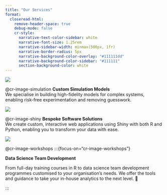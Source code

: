 ```yaml
---
title: "Our Services"
format:
  closeread-html:
    remove-header-space: true
    debug-mode: false
    cr-style:
      narrative-text-color-sidebar: white
      narrative-font-size: 1.25rem
      narrative-sidebar-width: minmax(500px, 1fr)
      narrative-border-radius: 5px
      narrative-background-color-overlay: "#111111dd"
      narrative-background-color-sidebar: "#111111"
      section-background-color: white
---
```


<!-- ```{=html}
<html lang="en">
<head>
    <meta charset="UTF-8">
    <meta name="viewport" content="width=device-width, initial-scale=1.0">
    <title>Our Services</title>
    <style>

        .container {
          display: flex;
          justify-content: space-between;
          gap: 20px;
          margin-top: 20px;
        }

        .box {
          padding: 10px;
          /* width: 430px; */
          /* height: 600px; */
          border: 0.25px solid #000;
          display: flex;
          flex-direction: column;
          align-items: center;
          text-align: left;
          background-color: #edeff7;
        }

        .box img {
          margin-top: 20px;
          width: 75%;
          height: auto;
          border-bottom: 4px solid #fff;
        }

        .box-text {
          
          margin-top: 10px;
          font-size: 20px;
        }

        .box1 {
          border-bottom: 5px solid #0078be;
        }

    </style>
</head>
<body>
  <div class="container">
    <div class="box box1">
    <ul>
        <li><strong>Data Quality</strong> – Understand the quality of your data, how it impacts your business, and receive guidance on how to improve data integrity.</li>
        <li><strong>Data Visualisation + Reporting Solutions</strong> – Harness the value of your data and unlock actionable insights with a data visualisation and reporting solution customised to your needs.</li>
        <li><strong>Custom Simulation Models</strong> – We specialise in building high-fidelity models for complex systems, enhancing efficiency and decision-making capabilities.</li>
        <li><strong>Shiny App Development</strong> – We create custom, interactive web applications using Shiny with both R and Python, transforming your data into powerful visual insights.</li>
    </ul>
        </div>
</div>
<div>
    <h2>Why Choose Us?</h2>
    <div class="container">
    <div class="box box1">
    <ul>
        <li><strong>Industry Expertise</strong> – Our team has experience across various industries, including conservation, education, logistics and more.</li>
        <li><strong>End-to-End Support</strong> – From concept to deployment, we provide seamless integration and ongoing maintenance.</li>
    </ul>
        </div>
</div>
    
    <!-- <h2>Contact Us</h2>
    <p>Contact us today to discuss your project and discover how we can bring your data to life!</p> -->

<!-- </div>
</body>
</html>
``` -->

<!-- ```{=html}
<style>
  @import url("https://fonts.googleapis.com/css2?family=Cormorant+Garamond:ital,wght@0,300;0,400;0,500;0,600;0,700;1,300;1,400;1,500;1,600;1,700&family=Playfair+Display:ital,wght@0,400..900;1,400..900&display=swap");

  #quarto-document-content h1 {
    font-family: "Cormorant Garamond", "Times New Roman", Times, serif;
    font-weight: 500;
    font-size: 2.3em;
    line-height: 1.1;
    margin-top: 0;
  }

  .cr-section  .narrative-col  > *:first-child {
    padding-block-start: 10svh;
  }
</style>
``` -->

:::{.cr-section}

:::{#cr-image-simulation}
![](/files/icon_gen/output/simulation_hex.png)
:::

@cr-image-simulation
**Custom Simulation Models** <br>We specialise in building high-fidelity models for complex systems, enabling risk-free experimentation and removing guesswork.

:::{#cr-image-shiny}
![](/files/icon_gen/output/shiny_hex.png)
:::

@cr-image-shiny
**Bespoke Software Solutions** <br>We create custom, interactive web applications using Shiny with both R and Python, enabling you to transform your data with ease.

:::{#cr-image-workshops}
![](/files/icon_gen/output/workshops_hex.png)
:::

@cr-image-workshops
:::{focus-on="cr-image-workshops"}

**Data Science Team Development**

<p style="margin-top:1em;">From full-day training courses in R to data science team development programmes customised to your organisation's needs. We offer the tools and guidance to take your in-house analytics to the next level. 🤔</p>

:::



:::